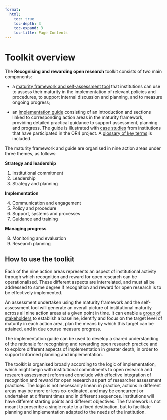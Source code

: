 ```yaml
---
format:
  html:
    toc: true
    toc-depth: 3
    toc-expand: 3
    toc-title: Page Contents
---
```


# Toolkit overview

The **Recognising and rewarding open research** toolkit consists of two main components:

- a [maturity framework and self-assessment tool](maturity-framework.qmd) that institutions can use to assess their maturity in the implementation of relevant policies and procedures, to support internal discussion and planning, and to measure ongoing progress; 

- an [implementation guide](guide-contents.qmd) consisting of an introduction and sections linked to corresponding action areas in the maturity framework, providing detailed practical guidance to support assessment, planning and progress. The guide is illustrated with [case studies](case-studies.qmd) from institutions that have participated in the OR4 project. A [glossary of key terms](glossary.qmd) is included.

The maturity framework and  guide are organised in nine action areas under three themes, as follows: 

**Strategy and leadership**

1. Institutional commitment
2. Leadership
3. Strategy and planning

**Implementation**

4. Communication and engagement
5. Policy and procedure
6. Support, systems and processes 
7. Guidance and training

**Managing progress**

8. Monitoring and evaluation
9. Research planning

## How to use the toolkit

Each of the nine action areas represents an aspect of institutional activity through which recognition and reward for open research can be operationalised. These different aspects are interrelated, and must all be addressed to some degree if recognition and reward for open research is to be effectively implemented. 

An assessment undertaken using the maturity framework and the self-assessment tool will generate an overall picture of institutional maturity across all nine action areas at a given point in time. It can enable a [group of stakeholders](glossary.qmd#stakeholder-group) to establish a baseline, identify and focus on the target level of maturity in each action area, plan the means by which this target can be attained, and in due course measure progress.

The implementation guide can be used to develop a shared understanding of the rationale for recognising and rewarding open research practice and to explore different aspects of implementation in greater depth, in order to support informed planning and implementation.

The toolkit is organised broadly according to the logic of implementation, which might begin with institutional commitments to open research and research assessment reform and conclude with effective integration of recognition and reward for open research as part of researcher assessment practices. The logic is not necessarily linear: in practice, actions in different areas may be more or less co-ordinated, and may be concurrent or undertaken at different times and in different sequences. Institutions will have different starting points and different objectives. The framework is not meant to prescribe a single route to a fixed destination, but to facilitate planning and implementation adapted to the needs of the institution. 


